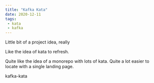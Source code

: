 ```yaml
---
title: "Kafka Kata"
date: 2020-12-11
tags:
 - kata
 - kafka
---
```

Little bit of a project idea, really

Like the idea of kata to refresh.

Quite like the idea of a monorepo with lots of kata. Quite a lot easier to locate with a single landing page.

kafka-kata